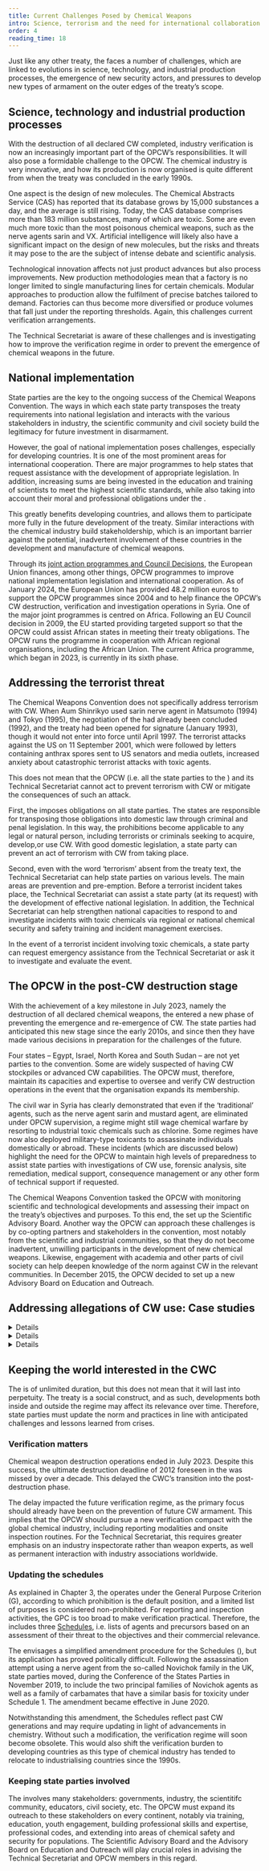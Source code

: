 ```yaml
---
title: Current Challenges Posed by Chemical Weapons
intro: Science, terrorism and the need for international collaboration.
order: 4
reading_time: 18
---
```


<Figure
  src="opcw-training.jpg"
  alt="Five people in protective gear standing in a rather dry environment."
  size="medium"
  caption="CBRN response training in the field."
  credit="OPCW (CC BY-NC 2.0) https://flic.kr/p/LKUjxG"
  license=""
></Figure>


Just like any other treaty, the <Term t="CWC"/> faces a number of challenges, which are linked to evolutions in science, technology, and industrial production processes, the emergence of new security actors, and pressures to develop new types of armament on the outer edges of the treaty’s scope.

## Science, technology and industrial production processes

With the destruction of all declared CW completed, industry verification is now an increasingly important part of the OPCW’s responsibilities. It will also pose a formidable challenge to the OPCW. The chemical industry is very innovative, and how its production is now organised is quite different from when the treaty was concluded in the early 1990s.

One aspect is the design of new molecules. The Chemical Abstracts Service (CAS) has reported that its database grows by 15,000 substances a day, and the average is still rising. Today, the CAS database comprises more than 183 million substances, many of which are toxic. Some are even much more toxic than the most poisonous chemical weapons, such as the nerve agents sarin and VX. Artificial intelligence will likely also have a significant impact on the design of new molecules, but the risks and threats it may pose to the <Term t="CWC"/> are the subject of intense debate and scientific analysis.

Technological innovation affects not just product advances but also process improvements. New production methodologies mean that a factory is no longer limited to single manufacturing lines for certain chemicals. Modular approaches to production allow the fulfilment of precise batches tailored to demand. Factories can thus become more diversified or produce volumes that fall just under the <Term t="CWC"/> reporting thresholds. Again, this challenges current verification arrangements.

The Technical Secretariat is aware of these challenges and is investigating how to improve the verification regime in order to prevent the emergence of chemical weapons in the future.

## National implementation

State parties are the key to the ongoing success of the Chemical Weapons Convention. The ways in which each state party transposes the treaty requirements into national legislation and interacts with the various stakeholders in industry, the scientific community and civil society build the legitimacy for future investment in disarmament.

However, the goal of national implementation poses challenges, especially for developing countries. It is one of the most prominent areas for international cooperation. There are major programmes to help states that request assistance with the development of appropriate legislation. In addition, increasing sums are being invested in the education and training of scientists to meet the highest scientific standards, while also taking into account their moral and professional obligations under the <Term t="CWC"/>.

This greatly benefits developing countries, and allows them to participate more fully in the future development of the treaty. Similar interactions with the chemical industry build stakeholdership, which is an important barrier against the potential, inadvertent involvement of these countries in the development and manufacture of chemical weapons.

Through its [joint action programmes and Council Decisions](https://www.eeas.europa.eu/eeas/weapons-mass-destruction-wmd_en), the European Union finances, among other things, OPCW programmes to improve national implementation legislation and international cooperation. As of January 2024, the European Union has provided 48.2 million euros to support the OPCW programmes since 2004 and to help finance the OPCW’s CW destruction, verification and investigation operations in Syria. One of the major joint programmes is centred on Africa. Following an EU Council decision in 2009, the EU started providing targeted support so that the OPCW could assist African states in meeting their treaty obligations. The OPCW runs the programme in cooperation with African regional organisations, including the African Union. The current Africa programme, which began in 2023, is currently in its sixth phase.

## Addressing the terrorist threat

The Chemical Weapons Convention does not specifically address terrorism with CW. When Aum Shinrikyo used sarin nerve agent in Matsumoto (1994) and Tokyo (1995), the negotiation of the <Term t="CWC"/> had already been concluded (1992), and the treaty had been opened for signature (January 1993), though it would not enter into force until April 1997. The terrorist attacks against the US on 11 September 2001, which were followed by letters containing anthrax spores sent to US senators and media outlets, increased anxiety about catastrophic terrorist attacks with toxic agents.

This does not mean that the OPCW (i.e. all the state parties to the <Term t="CWC"/>) and its Technical Secretariat cannot act to prevent terrorism with CW or mitigate the consequences of such an attack.

First, the <Term t="CWC"/> imposes obligations on all state parties. The states are responsible for transposing those obligations into domestic law through criminal and penal legislation. In this way, the <Term t="CWC"/> prohibitions become applicable to any legal or natural person, including terrorists or criminals seeking to acquire, develop,or use CW. With good domestic legislation, a state party can prevent an act of terrorism with CW from taking place.

Second, even with the word ‘terrorism’ absent from the treaty text, the Technical Secretariat can help state parties on various levels. The main areas are prevention and pre-emption. Before a terrorist incident takes place, the Technical Secretariat can assist a state party (at its request) with the development of effective national legislation. In addition, the Technical Secretariat can help strengthen national capacities to respond to and investigate incidents with toxic chemicals via regional or national chemical security and safety training and incident management exercises.

In the event of a terrorist incident involving toxic chemicals, a state party can request emergency assistance from the Technical Secretariat or ask it to investigate and evaluate the event.

## The OPCW in the post-CW destruction stage

With the achievement of a key milestone in July 2023, namely the destruction of all declared chemical weapons, the <Term t="CWC"/> entered a new phase of preventing the emergence and re-emergence of CW. The state parties had anticipated this new stage since the early 2010s, and since then they have made various decisions in preparation for the challenges of the future.

Four states – Egypt, Israel, North Korea and South Sudan – are not yet parties to the convention. Some are widely suspected of having CW stockpiles or advanced CW capabilities. The OPCW must, therefore, maintain its capacities and expertise to oversee and verify CW destruction operations in the event that the organisation expands its membership.

The civil war in Syria has clearly demonstrated that even if the ‘traditional’ agents, such as the nerve agent sarin and mustard agent, are eliminated under OPCW supervision, a regime might still wage chemical warfare by resorting to industrial toxic chemicals such as chlorine. Some regimes have now also deployed military-type toxicants to assassinate individuals domestically or abroad. These incidents (which are discussed below) highlight the need for the OPCW to maintain high levels of preparedness to assist state parties with investigations of CW use, forensic analysis, site remediation, medical support, consequence management or any other form of technical support if requested.

The Chemical Weapons Convention tasked the OPCW with monitoring scientific and technological developments and assessing their impact on the treaty’s objectives and purposes. To this end, the <Term t="CWC"/> set up the Scientific Advisory Board. Another way the OPCW can approach these challenges is by co-opting partners and stakeholders in the convention, most notably from the scientific and industrial communities, so that they do not become inadvertent, unwilling participants in the development of new chemical weapons. Likewise, engagement with academia and other parts of civil society can help deepen knowledge of the norm against CW in the relevant communities. In December 2015, the OPCW decided to set up a new Advisory Board on Education and Outreach.

## Addressing allegations of CW use: Case studies

<DetailsGroup>
  <Details summary="Syria">

    Starting in early 2013, there were repeated allegations of CW being used during the Syrian civil war. Syria joined the <Term t="CWC"/> in October 2013 in the aftermath of the Ghouta sarin strikes on 21 August. Consequently, the investigation of CW allegations in this context has two distinct phases.

    Before Syria’s accession to the CWC, the UN Secretary-General activated his Investigative Mechanism in cooperation with the OPCW and World Health Organization (WHO). The UN team was in Damascus when Ghouta chemical attack took place. It proved the use of sarin. Subsequent investigations also confirmed some earlier CW claims.

    While the OPCW was overseeing the elimination of Syria’s CW capacity, several accounts of chlorine attacks emerged in early 2014. Testimonials that helicopters had launched barrels containing chlorine pointed to government responsibility. The OPCW established a Fact-Finding Mission [FFM](https://www.opcw.org/fact-finding-mission) in April 2014, whose investigative reports confirmed with a high degree of confidence that chlorine had been used as a weapon.

    Multiple attacks with chlorine and the nerve agent sarin were reported between 2015 and 2018. The Syrian government bears responsibility for most incidents. However, during 2015, there were also sporadic reports of ISIL attacks using chemical warfare agents against Kurdish fighters in the north of the country, which intensified during the late spring and early summer. In August, mustard agent use by ISIL was reported. Again, investigations by the FFM confirmed CW use.

    Based on the FFM reports, the OPCW strongly condemned chemical warfare. However, the organisation cannot attribute blame. The UNSC is directly involved in Syria’s CW disarmament and considers the monthly reports submitted by the OPCW, but cannot formally condemn the Syrian government given Russia’s backing. To resolve the issue, it created the OPCW-UN Joint Investigative Mission [JIM](https://s3.amazonaws.com/unoda-web/wp-content/uploads/2018/07/JIM-Fact-Sheet-July2018.pdf) tasked with identifying those responsible for the CW attacks. The JIM, however, could not hold individuals criminally responsible. In November 2017, Russia opposed the renewal of the JIM’s mandate in the UN Security Council, thereby ending a process of peer reviewing the OPCW’s analyses and the possibility of attributing responsibility for violating the norm against chemical warfare. What will happen with its findings is not made clear in the UNSC Resolution 2235 (2015) and other documents.

    The UN General Assembly established the International, Impartial and Independent Mechanism [(IIIM)](https://iiim.un.org/) to assist with investigations and the prosecution of persons who committed serious war crimes during the Syrian civil war. It is likely that the JIM’s assessments have been transferred to the IIIM.

    Following the disbanding of the JIM, in a Special Session of the Conference of the States Parties held in June 2018, the OPCW adopted a contentious decision through majority voting to establish a mechanism within the Technical Secretariat to review the FFM reports and identify perpetrators.

    The new Investigation and Identification Team [(IIT)](https://www.opcw.org/iit) became fully operational in 2020. It issued its fourth report in February 2024. The first three reports confirmed CW use by Syrian forces; the fourth focused on the shelling of positions with mustard agent by ISIL.

    In July 2020, the OPCW’s Executive Council initiated a non-compliance procedure against the Syrian Arab Republic, in accordance with paragraph 36 of Article VIII of the CWC. The Council requested the Syrian Arab Republic to, inter alia, declare the chemical weapons used in the March 2017 attacks as well as its remaining chemical weapons and to resolve all of the outstanding issues regarding its initial declaration.

    In April 2021, the Conference of the States Parties determined the Syrian Arab Republic’s non-compliance with the <Term t="CWC"/> and its failure to declare and destroy all of its chemical weapons. Thus, the Conference stripped Syria of the following rights and privileges under the CWC:

    - To vote in the Conference and the Council
    - To stand for election to the Council
    - To hold any office of the Conference, the Council or any subsidiary organs

    The real challenge for the future of the ban on CW is that, beyond investigations, the international community appears unable to react swiftly and decisively. The OPCW members have become deeply divided over the Syria dossier, with Syria’s backers, primarily Russia and Iran but also China, claiming that Syria has fulfilled its obligations as a state party and accusing the West of politicising the international organisation. As with earlier wars, there seem to be no clear paths for assigning criminal responsibility during or after the end of a war. This is a significant challenge for the OPCW and UN.

  </Details>
  <Details summary="Assassination attempts with CW">

    Since 2017, three assassination operations involving a nerve agent have taken place. North Korea targeted Kim Jong-nam with binary VX at Kuala Lumpur International Airport, Malaysia. The half-brother of Kim Jong-un, the North Korean leader, died shortly after the exposure.

    A year later, in March 2018, Russia mounted an assassination attempt with a Novichok agent on former Soviet/Russian intelligence officer Sergei Skripal in Salisbury, UK. His daughter Yulia was also exposed to the neurotoxicant, which Russian operatives had applied to the front door handle of Skripal’s home. An intervening police officer also suffered the effects of exposure. All three individuals recovered after several weeks in hospital. However, in June of the same year, two British citizens had to be hospitalised in the nearby town of Amesbury following inadvertent exposure to Novichok after having recovered a vial discarded by the Russian operatives. One of the individuals died in July; the second recovered after hospitalisation.

    In August 2020, Moscow attempted to eliminate Russian opposition politician Alexei Navalny with a Novichok agent, presumed to have been in powdered form, at Tomsk airport, Russia. He survived and was eventually hospitalised in Berlin where he recovered. Russian authorities arrested Navalny upon his return to Moscow, after which he was imprisoned and eventually murdered in jail just ahead of the Russian elections in March 2024.

    In each case, the OPCW can only act if the state party concerned requests assistance. North Korea is not a party to the CWC. Malaysia only requested a VX test kit from the Technical Secretariat to confirm its analyses. Except for providing a briefing to other state parties, it did not otherwise involve the OPCW.

    The UK and Germany, where Navalny was treated, requested that the Technical Secretariat conduct in-country investigations to confirm their own findings. They made these requests under [CWC Article VIII](https://www.opcw.org/chemical-weapons-convention/articles/article-viii-organization), paragraph 38(e) on technical assistance and evaluation, which includes evaluation of scheduled and unscheduled chemicals. The mission is called a Technical Assistance Visit rather than an investigation into alleged use. In such an event, the OPCW returns its findings to the requesting state party. Only the latter can decide whether to make the report available to other state parties. The suspected perpetrator of an act violating the <Term t="CWC"/> is not involved. Russia repeatedly expressed its frustration over its exclusion from the Technical Assistance Visits and lack of access to its reports, adding to its grievances against the West. Endeavours to engage Russia on the assassination attempts via clarification requests under <Term t="CWC"/> Article IX yielded no useful engagement, and no further efforts were pursued under the provision.

  </Details>
  <Details summary="Allegations of CW use in Ukraine">

    Russia launched a full-scale invasion against Ukraine on 24 February 2022. It justified its action by referring, among other things, to preparations for chemical and biological warfare. Since then, both sides have accused each other of using toxic chemicals as a method of warfare.

    Throughout 2023, reports surfaced about Russian forces using lachrymatory agents in combat operations, most often by dropping grenades from unmanned aerial vehicles. The allegations have increased considerably since December 2023, and [Ukraine](https://www.opcw.org/sites/default/files/documents/2024/03/Ukraine%20-%20Statement%20by%20the%20Delegation%20of%20Ukraine%20to%20the%20OPCW%20at%20the%20105th%20Session%20of%20the%20Executive%20Council%20under%20Agenda%20Item%207%28e%29.pdf) has submitted detailed reports to the Technical Secretariat with requests for assistance and investigations.

    As a consequence of the war and the many allegations of CW use, members of the East European Group in the OPCW refused to endorse Russia’s nomination for the Executive Council, resulting in four candidacies for three vacancies. The full Conference of the State Parties, therefore, had to vote on the candidates, with Russia failing to reach the necessary quorum. Ukraine was elected.

  </Details>
</DetailsGroup>

## Keeping the world interested in the CWC

The <Term t="CWC"/> is of unlimited duration, but this does not mean that it will last into perpetuity. The treaty is a social construct, and as such, developments both inside and outside the regime may affect its relevance over time. Therefore, state parties must update the norm and practices in line with anticipated challenges and lessons learned from crises.

### Verification matters

Chemical weapon destruction operations ended in July 2023. Despite this success, the ultimate destruction deadline of 2012 foreseen in the <Term t="CWC"/> was missed by over a decade. This delayed the CWC’s transition into the post-destruction phase.

The delay impacted the future verification regime, as the primary focus should already have been on the prevention of future CW armament. This implies that the OPCW should pursue a new verification compact with the global chemical industry, including reporting modalities and onsite inspection routines. For the Technical Secretariat, this requires greater emphasis on an industry inspectorate rather than weapon experts, as well as permanent interaction with industry associations worldwide.

### Updating the schedules

As explained in Chapter 3, the <Term t="CWC"/> operates under the General Purpose Criterion (G), according to which prohibition is the default position, and a limited list of purposes is considered non-prohibited. For reporting and inspection activities, the GPC is too broad to make verification practical. Therefore, the <Term t="CWC"/> includes three [Schedules](https://www.opcw.org/chemical-weapons-convention/annexes/annex-chemicals/annex-chemicals), i.e. lists of agents and precursors based on an assessment of their threat to the <Term t="CWC"/> objectives and their commercial relevance.

The <Term t="CWC"/> envisages a simplified amendment procedure for the Schedules (<Term t="Schedule"/>), but its application has proved politically difficult. Following the assassination attempt using a nerve agent from the so-called Novichok family in the UK, state parties moved, during the Conference of the States Parties in November 2019, to include the two principal families of Novichok agents as well as a family of carbamates that have a similar basis for toxicity under Schedule 1. The amendment became effective in June 2020.

Notwithstanding this amendment, the Schedules reflect past CW generations and may require updating in light of advancements in chemistry. Without such a modification, the verification regime will soon become obsolete. This would also shift the verification burden to developing countries as this type of chemical industry has tended to relocate to industrialising countries since the 1990s.

### Keeping state parties involved

The <Term t="CWC"/> involves many stakeholders: governments, industry, the scientitifc community, educators, civil society, etc. The OPCW must expand its outreach to these stakeholders on every continent, notably via training, education, youth engagement, building professional skills and expertise, professional codes, and extending into areas of chemical safety and security for populations. The Scientific Advisory Board and the Advisory Board on Education and Outreach will play crucial roles in advising the Technical Secretariat and OPCW members in this regard.

